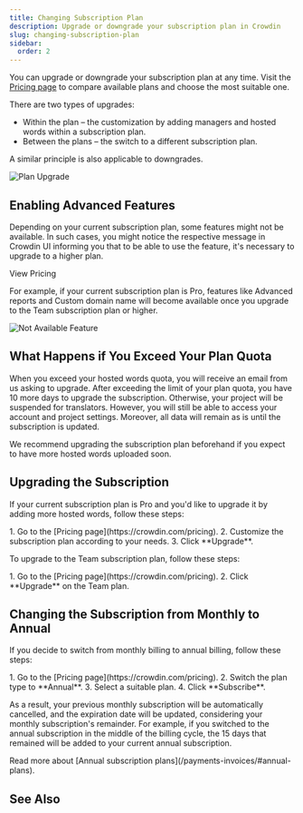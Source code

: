 ```yaml
---
title: Changing Subscription Plan
description: Upgrade or downgrade your subscription plan in Crowdin
slug: changing-subscription-plan
sidebar:
  order: 2
---
```



You can upgrade or downgrade your subscription plan at any time. Visit the [Pricing page](https://crowdin.com/pricing) to compare available plans and choose the most suitable one.

There are two types of upgrades:

* Within the plan &ndash; the customization by adding managers and hosted words within a subscription plan.
* Between the plans &ndash; the switch to a different subscription plan.

A similar principle is also applicable to downgrades.

<Image src={planUpgrade} alt="Plan Upgrade" />

## Enabling Advanced Features

Depending on your current subscription plan, some features might not be available. In such cases, you might notice the respective message in Crowdin UI informing you that to be able to use the feature, it's necessary to upgrade to a higher plan.

<LinkButton href="https://crowdin.com/pricing" icon="external" target="_blank">View Pricing</LinkButton>

For example, if your current subscription plan is Pro, features like Advanced reports and Custom domain name will become available once you upgrade to the Team subscription plan or higher.

<Image src={notAvailableFeature} alt="Not Available Feature" />

## What Happens if You Exceed Your Plan Quota

When you exceed your hosted words quota, you will receive an email from us asking to upgrade. After exceeding the limit of your plan quota, you have 10 more days to upgrade the subscription. Otherwise, your project will be suspended for translators. However, you will still be able to access your account and project settings. Moreover, all data will remain as is until the subscription is updated.

We recommend upgrading the subscription plan beforehand if you expect to have more hosted words uploaded soon.

## Upgrading the Subscription

If your current subscription plan is Pro and you'd like to upgrade it by adding more hosted words, follow these steps:

<Steps>
  1. Go to the [Pricing page](https://crowdin.com/pricing).
  2. Customize the subscription plan according to your needs.
  3. Click **Upgrade**.
</Steps>

To upgrade to the Team subscription plan, follow these steps:

<Steps>
  1. Go to the [Pricing page](https://crowdin.com/pricing).
  2. Click **Upgrade** on the Team plan.
</Steps>

## Changing the Subscription from Monthly to Annual

If you decide to switch from monthly billing to annual billing, follow these steps:

<Steps>
  1. Go to the [Pricing page](https://crowdin.com/pricing).
  2. Switch the plan type to **Annual**.
  3. Select a suitable plan.
  4. Click **Subscribe**.
</Steps>

As a result, your previous monthly subscription will be automatically cancelled, and the expiration date will be updated, considering your monthly subscription's remainder. For example, if you switched to the annual subscription in the middle of the billing cycle, the 15 days that remained will be added to your current annual subscription. 

<ReadMore>
  Read more about [Annual subscription plans](/payments-invoices/#annual-plans).
</ReadMore>

## See Also

<CardGrid>
  <LinkCard
    title="Pricing page"
    description="Plans, Pricing, and Free Trial."
    href="https://crowdin.com/pricing"
    target="_blank"
  />
  <LinkCard
    title="Payments and Invoices"
    description="Learn how payments work in Crowdin and how to download invoices."
    href="/payments-invoices/"
  />
  <LinkCard
    title="App Subscriptions"
    description="Learn how to subscribe to paid apps in Crowdin Store."
    href="/app-subscriptions/"
  />
  <LinkCard
    title="Billing Settings"
    description="Update your billing information and payment method."
    href="/billing-settings/"
  />
</CardGrid>
